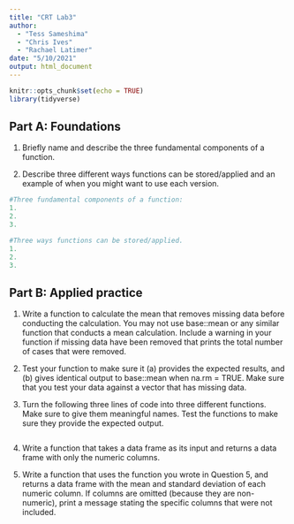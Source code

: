 ```yaml
---
title: "CRT Lab3"
author: 
  - "Tess Sameshima"
  - "Chris Ives"
  - "Rachael Latimer"
date: "5/10/2021"
output: html_document
---
```


```r
knitr::opts_chunk$set(echo = TRUE)
library(tidyverse)
```

## Part A: Foundations
1. Briefly name and describe the three fundamental components of a function.

2. Describe three different ways functions can be stored/applied and an example of when you might want to use each version.


```r
#Three fundamental components of a function:
1. 
2. 
3.  

#Three ways functions can be stored/applied.
1.
2.
3.

```

## Part B: Applied practice
1. Write a function to calculate the mean that removes missing data before conducting the calculation. You may not use base::mean or any similar function that conducts a mean calculation. Include a warning in your function if missing data have been removed that prints the total number of cases that were removed.

2. Test your function to make sure it (a) provides the expected results, and (b) gives identical output to base::mean when na.rm = TRUE. Make sure that you test your data against a vector that has missing data.

3. Turn the following three lines of code into three different functions. Make sure to give them meaningful names. Test the functions to make sure they provide the expected output.



```r

```

4. Write a function that takes a data frame as its input and returns a data frame with only the numeric columns.

5. Write a function that uses the function you wrote in Question 5, and returns a data frame with the mean and standard deviation of each numeric column. If columns are omitted (because they are non-numeric), print a message stating the specific columns that were not included.

```r

```

